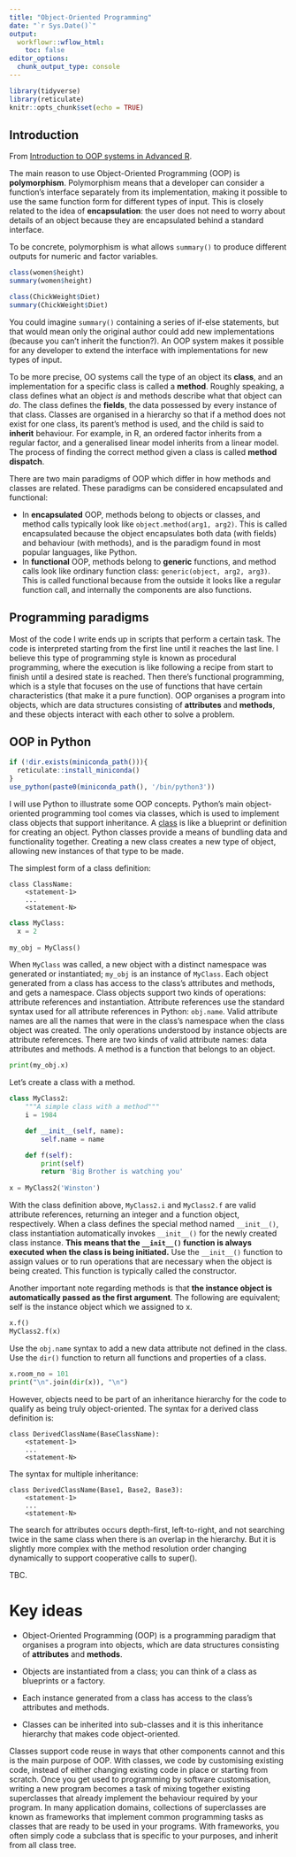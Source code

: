 ```yaml
---
title: "Object-Oriented Programming"
date: "`r Sys.Date()`"
output:
  workflowr::wflow_html:
    toc: false
editor_options:
  chunk_output_type: console
---
```


```r
library(tidyverse)
library(reticulate)
knitr::opts_chunk$set(echo = TRUE)
```

## Introduction

From [Introduction to OOP systems in Advanced R](https://adv-r.hadley.nz/oo.html).

The main reason to use Object-Oriented Programming (OOP) is **polymorphism**. Polymorphism means that a developer can consider a function's interface separately from its implementation, making it possible to use the same function form for different types of input. This is closely related to the idea of **encapsulation**: the user does not need to worry about details of an object because they are encapsulated behind a standard interface.

To be concrete, polymorphism is what allows `summary()` to produce different outputs for numeric and factor variables.

```r
class(women$height)
summary(women$height)
```
```r
class(ChickWeight$Diet)
summary(ChickWeight$Diet)
```

You could imagine `summary()` containing a series of if-else statements, but that would mean only the original author could add new implementations (because you can't inherit the function?). An OOP system makes it possible for any developer to extend the interface with implementations for new types of input.

To be more precise, OO systems call the type of an object its **class**, and an implementation for a specific class is called a **method**. Roughly speaking, a class defines what an object _is_ and methods describe what that object can _do_. The class defines the **fields**, the data possessed by every instance of that class. Classes are organised in a hierarchy so that if a method does not exist for one class, its parent's method is used, and the child is said to **inherit** behaviour. For example, in R, an ordered factor inherits from a regular factor, and a generalised linear model inherits from a linear model. The process of finding the correct method given a class is called **method dispatch**.

There are two main paradigms of OOP which differ in how methods and classes are related. These paradigms can be considered encapsulated and functional:

* In **encapsulated** OOP, methods belong to objects or classes, and method calls typically look like `object.method(arg1, arg2)`. This is called encapsulated because the object encapsulates both data (with fields) and behaviour (with methods), and is the paradigm found in most popular languages, like Python.
* In **functional** OOP, methods belong to **generic** functions, and method calls look like ordinary function class: `generic(object, arg2, arg3)`. This is called functional because from the outside it looks like a regular function call, and internally the components are also functions.

## Programming paradigms

Most of the code I write ends up in scripts that perform a certain task. The
code is interpreted starting from the first line until it reaches the last
line. I believe this type of programming style is known as procedural
programming, where the execution is like following a recipe from start to
finish until a desired state is reached. Then there's functional programming,
which is a style that focuses on the use of functions that have certain
characteristics (that make it a pure function). OOP organises a program into
objects, which are data structures consisting of **attributes** and **methods**,
and these objects interact with each other to solve a problem.

## OOP in Python

```r
if (!dir.exists(miniconda_path())){
  reticulate::install_miniconda()
}
use_python(paste0(miniconda_path(), '/bin/python3'))
```

I will use Python to illustrate some OOP concepts. Python's main object-oriented
programming tool comes via classes, which is used to implement class objects
that support inheritance. A
[class](https://docs.python.org/3/tutorial/classes.html) is like a blueprint or
definition for creating an object. Python classes provide a means of bundling
data and functionality together. Creating a new class creates a new type of
object, allowing new instances of that type to be made.

The simplest form of a class definition:

```
class ClassName:
    <statement-1>
    ...
    <statement-N>
```

```python
class MyClass:
  x = 2
  
my_obj = MyClass()
```

When `MyClass` was called, a new object with a distinct namespace was generated
or instantiated; `my_obj` is an instance of `MyClass`. Each object generated
from a class has access to the class's attributes and methods, and gets a
namespace. Class objects support two kinds of operations: attribute references
and instantiation. Attribute references use the standard syntax used for all
attribute references in Python: `obj.name`. Valid attribute names are all the
names that were in the class's namespace when the class object was created. The
only operations understood by instance objects are attribute references. There
are two kinds of valid attribute names: data attributes and methods. A method is
a function that belongs to an object.

```python
print(my_obj.x)
```

Let's create a class with a method.

```python
class MyClass2:
    """A simple class with a method"""
    i = 1984

    def __init__(self, name):
        self.name = name

    def f(self):
        print(self)
        return 'Big Brother is watching you'
 
x = MyClass2('Winston')
```

With the class definition above, `MyClass2.i` and `MyClass2.f` are valid
attribute references, returning an integer and a function object, respectively.
When a class defines the special method named `__init__()`, class instantiation
automatically invokes `__init__()` for the newly created class instance. **This
means that the `__init__()` function is always executed when the class is being
initiated.** Use the `__init__()` function to assign values or to run operations
that are necessary when the object is being created. This function is typically
called the constructor.

Another important note regarding methods is that **the instance object is
automatically passed as the first argument**. The following are equivalent; self
is the instance object which we assigned to x.

```python
x.f()
MyClass2.f(x)
```

Use the `obj.name` syntax to add a new data attribute not defined in the class.
Use the `dir()` function to return all functions and properties of a class.

```python
x.room_no = 101
print("\n".join(dir(x)), "\n")
```

However, objects need to be part of an inheritance hierarchy for the code to
qualify as being truly object-oriented. The syntax for a derived class
definition is:

```
class DerivedClassName(BaseClassName):
    <statement-1>
    ...
    <statement-N>
```

The syntax for multiple inheritance:

```
class DerivedClassName(Base1, Base2, Base3):
    <statement-1>
    ...
    <statement-N>
```

The search for attributes occurs depth-first, left-to-right, and not searching
twice in the same class when there is an overlap in the hierarchy. But it is
slightly more complex with the method resolution order changing dynamically to
support cooperative calls to super().

TBC.

# Key ideas

* Object-Oriented Programming (OOP) is a programming paradigm that organises a
  program into objects, which are data structures consisting of **attributes**
  and **methods**.

* Objects are instantiated from a class; you can think of a class as blueprints
  or a factory.

* Each instance generated from a class has access to the class's attributes and
  methods.

* Classes can be inherited into sub-classes and it is this inheritance hierarchy
  that makes code object-oriented.

Classes support code reuse in ways that other components cannot and this is the
main purpose of OOP. With classes, we code by customising existing code, instead
of either changing existing code in place or starting from scratch. Once you get
used to programming by software customisation, writing a new program becomes a
task of mixing together existing superclasses that already implement the
behaviour required by your program. In many application domains, collections of
superclasses are known as frameworks that implement common programming tasks as
classes that are ready to be used in your programs. With frameworks, you often
simply code a subclass that is specific to your purposes, and inherit from all
class tree.
